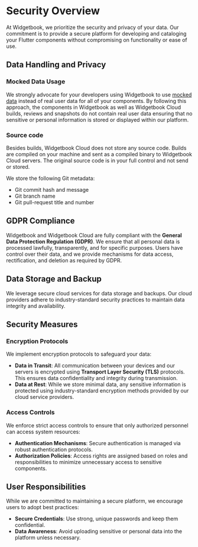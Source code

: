 # Security Overview

At Widgetbook, we prioritize the security and privacy of your data. Our commitment is to provide a secure platform for developing and cataloging your Flutter components without compromising on functionality or ease of use.

## Data Handling and Privacy

### Mocked Data Usage

We strongly advocate for your developers using Widgetbook to use [mocked data](/guides/mocking) instead of real user data for all of your components.
By following this approach, the components in Widgetbook as well as Widgetbook Cloud builds, reviews and snapshots do not contain real user data ensuring that no sensitive or personal information is stored or displayed within our platform.

### Source code

Besides builds, Widgetbook Cloud does not store any source code. 
Builds are compiled on your machine and sent as a compiled binary to Widgetbook Cloud servers. 
The original source code is in your full control and not send or stored. 

We store the following Git metadata:
- Git commit hash and message
- Git branch name
- Git pull-request title and number

## GDPR Compliance

Widgetbook and Widgetbook Cloud are fully compliant with the **General Data Protection Regulation (GDPR)**. 
We ensure that all personal data is processed lawfully, transparently, and for specific purposes. 
Users have control over their data, and we provide mechanisms for data access, rectification, and deletion as required by GDPR.

## Data Storage and Backup

We leverage secure cloud services for data storage and backups. Our cloud providers adhere to industry-standard security practices to maintain data integrity and availability.

## Security Measures

### Encryption Protocols

We implement encryption protocols to safeguard your data:

- **Data in Transit**: All communication between your devices and our servers is encrypted using **Transport Layer Security (TLS)** protocols. This ensures data confidentiality and integrity during transmission.
- **Data at Rest**: While we store minimal data, any sensitive information is protected using industry-standard encryption methods provided by our cloud service providers.

### Access Controls

We enforce strict access controls to ensure that only authorized personnel can access system resources:

- **Authentication Mechanisms**: Secure authentication is managed via robust authentication protocols.
- **Authorization Policies**: Access rights are assigned based on roles and responsibilities to minimize unnecessary access to sensitive components.

## User Responsibilities

While we are committed to maintaining a secure platform, we encourage users to adopt best practices:

- **Secure Credentials**: Use strong, unique passwords and keep them confidential.
- **Data Awareness**: Avoid uploading sensitive or personal data into the platform unless necessary.
